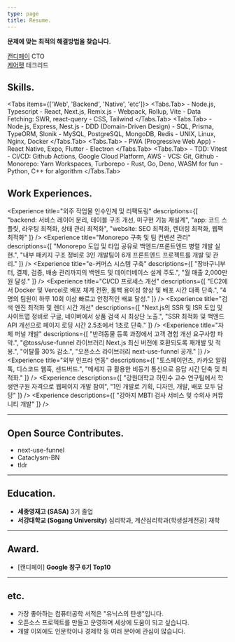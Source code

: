 ```yaml
---
type: page
title: Resume.
---
```


**문제에 맞는 최적의 해결방법을 찾습니다.**

[캔디페이](https://www.candypay.co.kr) CTO<br />
[케어펫](https://www.carepet.io) 테크리드<br />

<p className="mt-1 flex gap-1.5">
  <a href="mailto:codepsy2001@gmail.com">
    <EmailIcon />
  </a>
  <a href="https://github.com/CodePsy-2001">
    <GithubIcon />
  </a>
</p>

## Skills.
<Tabs items={['Web', 'Backend', 'Native', 'etc']}>
  <Tabs.Tab>
    - Node.js, Typescript
    - React, Next.js, Remix.js
    - Webpack, Rollup, Vite
    - Data Fetching: SWR, react-query
    - CSS, Tailwind
  </Tabs.Tab>
  <Tabs.Tab>
    - Node.js, Express, Nest.js
    - DDD (Domain-Driven Design)
    - SQL, Prisma, TypeORM, Slonik
    - MySQL, PostgreSQL, MongoDB, Redis
    - UNIX, Linux, Nginx, Docker
  </Tabs.Tab>
  <Tabs.Tab>
    - PWA (Progressive Web App)
    - React Native, Expo, Flutter
    - Electron
  </Tabs.Tab>
  <Tabs.Tab>
    - TDD: Vitest
    - CI/CD: Github Actions, Google Cloud Platform, AWS
    - VCS: Git, Github
    - Monorepo: Yarn Workspaces, Turborepo
    - Rust, Go, Deno, WASM for fun
    - Python, C++ for algorithm
  </Tabs.Tab>
</Tabs>

## Work Experiences.

<Career
  company="캔디페이"
  href="https://www.candypay.co.kr"
  position="CTO"
  period="2024.03 - 현재"
/>
<Experience
  title="외주 작업물 인수인계 및 리팩토링"
  descriptions={[
    "backend: 서비스 레이어 분리, 테이블 구조 개선, 미구현 기능 재설계",
    "app: 코드 스플릿, 라우팅 최적화, 상태 관리 최적화",
    "website: SEO 최적화, 렌더링 최적화, 웹팩 최적화"
  ]}
/>
<Career
  company="케어펫"
  href="https://www.carepet.io"
  position="테크리드"
  period="2022.07 - 2024.02"
/>
<Experience
  title="Monorepo 구축 및 팀 컨벤션 관리"
  descriptions={[
    "Monorepo 도입 및 타입 공유로 백엔드/프론트엔드 병렬 개발 실현.",
    "내부 패키지 구조 정비로 3인 개발팀이 6개 프론트엔드 프로젝트를 개발 및 관리."
  ]}
/>
<Experience
  title="e-커머스 시스템 구축"
  descriptions={[
    "장바구니부터, 결제, 검증, 배송 관리까지의 백엔드 및 데이터베이스 설계 주도.",
    "월 매출 2,000만원 달성."
  ]}
/>
<Experience
  title="CI/CD 프로세스 개선"
  descriptions={[
    "EC2에서 Docker 및 Vercel로 배포 체계 전환, 롤백 용이성 향상 및 배포 시간 대폭 단축.",
    "4명의 팀원이 하루 10회 이상 빠르고 안정적인 배포 달성."
  ]}
/>
<Experience
  title="검색 엔진 최적화 및 렌더 시간 개선"
  descriptions={[
    "Next.js의 SSR 및 ISR 도입 및 사이트맵 정비로 구글, 네이버에서 상품 검색 시 최상단 노출.",
    "SSR 최적화 및 백엔드 API 개선으로 페이지 로딩 시간 2.5초에서 1초로 단축."
  ]}
/>
<Experience
  title="자체 퍼널 개발"
  descriptions={[
    "반려동물 등록 과정에서 고객 경험 개선 요구사항 파악.",
    "@toss/use-funnel 라이브러리 Next.js 최신 버전에 호환되도록 재개발 및 적용.",
    "이탈률 30% 감소.",
    "오픈소스 라이브러리 next-use-funnel 공개."
  ]}
/>
<Experience
  title="외부 인프라 연동"
  descriptions={[
    "토스페이먼츠, 카카오 알림톡, 디스코드 웹훅, 센드버드.",
    "메세지 큐 활용한 비동기 통신으로 응답 시간 단축 및 최적화."
  ]}
/>
<Career
  company="cb-kaar"
  position="학생연구원"
  period="2022.02 - 2022.05"
/>
<Experience
  descriptions={[
    "강원대학교 하민수 교수 연구팀에서 학생연구원 자격으로 웹페이지 개발 참여",
    "1인 개발로 기획, 디자인, 개발, 배포 모두 담당"
  ]}
/>
<Career
  company="원펫"
  position="인턴"
  period="2021.07 - 2021.11"
/>
<Experience
  descriptions={[
    "강아지 MBTI 검사 서비스 및 수의사 커뮤니티 개발"
  ]}
/>


---

## Open Source Contributes.

- next-use-funnel
- Cataclysm-BN
- tldr

---

## Education.
- **세종영재고 (SASA)** 3기 졸업
- **서강대학교 (Sogang University)** 심리학과, 계산심리학과(학생설계전공) 재학

---

## Award.
- \[캔디페이\] **Google 창구 6기 Top10**

---

## etc.
- 가장 좋아하는 컴퓨터공학 서적은 "유닉스의 탄생"입니다.
- 오픈소스 프로젝트를 만들고 운영하며 세상에 도움이 되고 싶습니다.
- 개발 이외에도 인문학이나 경제학 등 여러 분야에 관심이 많습니다.
